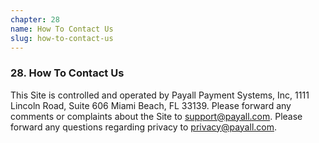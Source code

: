 ```yaml
---
chapter: 28
name: How To Contact Us
slug: how-to-contact-us
---
```


### 28. How To Contact Us

This Site is controlled and operated by Payall Payment Systems, Inc, 1111 Lincoln Road, Suite 606 Miami Beach, FL 33139. Please forward any comments or complaints about the Site to [support@payall.com](mailto:support@payall.com). Please forward any questions regarding privacy to [privacy@payall.com](mailto:privacy@payall.com).
